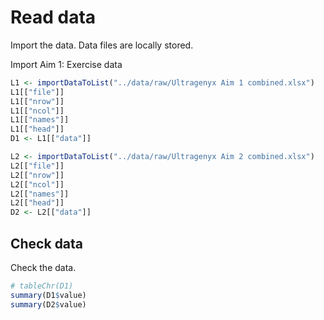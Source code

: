 # Read data

Import the data.
Data files are locally stored.

Import Aim 1: Exercise data

```r
L1 <- importDataToList("../data/raw/Ultragenyx Aim 1 combined.xlsx")
L1[["file"]]
L1[["nrow"]]
L1[["ncol"]]
L1[["names"]]
L1[["head"]]
D1 <- L1[["data"]]
```

```r
L2 <- importDataToList("../data/raw/Ultragenyx Aim 2 combined.xlsx")
L2[["file"]]
L2[["nrow"]]
L2[["ncol"]]
L2[["names"]]
L2[["head"]]
D2 <- L2[["data"]]
```


## Check data

Check the data.

```r
# tableChr(D1)
summary(D1$value)
summary(D2$value)
```
